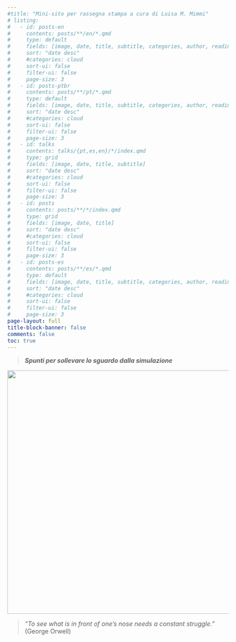 ```yaml
---
#title: "Mini-sito per rassegna stampa a cura di Luisa M. Mimmi"
# listing:
#   - id: posts-en
#     contents: posts/**/en/*.qmd
#     type: default
#     fields: [image, date, title, subtitle, categories, author, reading-time]
#     sort: "date desc"
#     #categories: cloud
#     sort-ui: false
#     filter-ui: false
#     page-size: 3
#   - id: posts-ptbr
#     contents: posts/**/pt/*.qmd
#     type: default
#     fields: [image, date, title, subtitle, categories, author, reading-time]
#     sort: "date desc"
#     #categories: cloud
#     sort-ui: false
#     filter-ui: false
#     page-size: 3   
#   - id: talks
#     contents: talks/{pt,es,en}/*/index.qmd
#     type: grid
#     fields: [image, date, title, subtitle]
#     sort: "date desc"
#     #categories: cloud
#     sort-ui: false
#     filter-ui: false
#     page-size: 3  
#   - id: posts
#     contents: posts/**/*/index.qmd
#     type: grid
#     fields: [image, date, title]
#     sort: "date desc"
#     #categories: cloud
#     sort-ui: false
#     filter-ui: false
#     page-size: 3          
#   - id: posts-es
#     contents: posts/**/es/*.qmd
#     type: default
#     fields: [image, date, title, subtitle, categories, author, reading-time]
#     sort: "date desc"
#     #categories: cloud
#     sort-ui: false
#     filter-ui: false
#     page-size: 3       
page-layout: full
title-block-banner: false
comments: false
toc: true
---
```


> ***Spunti per sollevare lo sguardo dalla simulazione***

![](images/matrix.jpg){width="554"}

> *"To see what is in front of one's nose needs a constant struggle."* (George Orwell)
